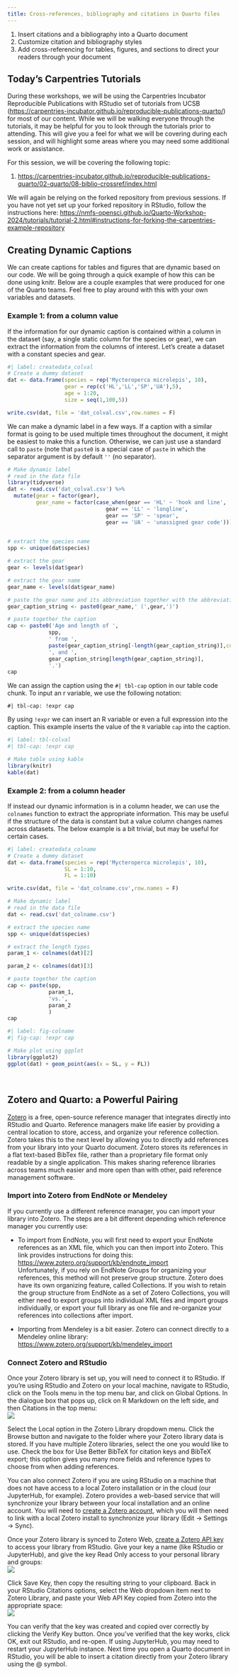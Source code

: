 ```yaml
---
title: Cross-references, bibliography and citations in Quarto files
---
```


::: {.callout-note title="Learning Objectives"}
1.  Insert citations and a bibliography into a Quarto document
2.  Customize citation and bibliography styles
3.  Add cross-referencing for tables, figures, and sections to direct your readers through your document
:::

## Today's Carpentries Tutorials

During these workshops, we will be using the Carpentries Incubator Reproducible Publications with RStudio set of tutorials from UCSB (<https://carpentries-incubator.github.io/reproducible-publications-quarto/>) for most of our content. While we will be walking everyone through the tutorials, it may be helpful for you to look through the tutorials prior to attending. This will give you a feel for what we will be covering during each session, and will highlight some areas where you may need some additional work or assistance.

For this session, we will be covering the following topic:

1.  <https://carpentries-incubator.github.io/reproducible-publications-quarto/02-quarto/08-biblio-crossref/index.html>

We will again be relying on the forked repository from previous sessions. If you have not yet set up your forked repository in RStudio, follow the instructions here: <https://nmfs-opensci.github.io/Quarto-Workshop-2024/tutorials/tutorial-2.html#instructions-for-forking-the-carpentries-example-repository>

## Creating Dynamic Captions

We can create captions for tables and figures that are dynamic based on our code. We will be going through a quick example of how this can be done using knitr. Below are a couple examples that were produced for one of the Quarto teams. Feel free to play around with this with your own variables and datasets.\

### Example 1: from a column value

If the information for our dynamic caption is contained within a column in the dataset (say, a single static column for the species or gear), we can extract the information from the columns of interest. Let's create a dataset with a constant species and gear.

```r
#| label: createdata_colval
# Create a dummy dataset
dat <- data.frame(species = rep('Mycteroperca microlepis', 10),
                  gear = rep(c('HL','LL','SP','UA'),5),
                  age = 1:20,
                  size = seq(1,100,5))

write.csv(dat, file = 'dat_colval.csv',row.names = F)
```

We can make a dynamic label in a few ways. If a caption with a similar format is going to be used multiple times throughout the document, it might be easiest to make this a function. Otherwise, we can just use a standard call to `paste` (note that `paste0` is a special case of `paste` in which the separator argument is by default `''` (no separator).

```r
# Make dynamic label
# read in the data file
library(tidyverse)
dat <- read.csv('dat_colval.csv') %>%
  mutate(gear = factor(gear),
         gear_name = factor(case_when(gear == 'HL' ~ 'hook and line',
                               gear == 'LL' ~ 'longline',
                               gear == 'SP' ~ 'spear',
                               gear == 'UA' ~ 'unassigned gear code')))
  

# extract the species name
spp <- unique(dat$species)

# extract the gear
gear <- levels(dat$gear)

# extract the gear name
gear_name <- levels(dat$gear_name)

# paste the gear name and its abbreviation together with the abbreviation inside parentheses
gear_caption_string <- paste0(gear_name,' (',gear,')')

# paste together the caption
cap <- paste0('Age and length of ',
             spp,
             ' from ',
             paste(gear_caption_string[-length(gear_caption_string)],collapse = ', '),
             ', and ',
             gear_caption_string[length(gear_caption_string)],
             '.')
cap
```

We can assign the caption using the `#| tbl-cap` option in our table code chunk. To input an r variable, we use the following notation:

```         
#| tbl-cap: !expr cap
```

By using `!expr` we can insert an R variable or even a full expression into the caption. This example inserts the value of the `R` variable `cap` into the caption.

```r
#| label: tbl-colval
#| tbl-cap: !expr cap

# Make table using kable
library(knitr)
kable(dat)
```

### Example 2: from a column header

If instead our dynamic information is in a column header, we can use the `colnames` function to extract the appropriate information. This may be useful if the structure of the data is constant but a value column changes names across datasets. The below example is a bit trivial, but may be useful for certain cases.

```r
#| label: createdata_colname
# Create a dummy dataset
dat <- data.frame(species = rep('Mycteroperca microlepis', 10),
                  SL = 1:10,
                  FL = 1:10)

write.csv(dat, file = 'dat_colname.csv',row.names = F)
```

```r
# Make dynamic label
# read in the data file
dat <- read.csv('dat_colname.csv')

# extract the species name
spp <- unique(dat$species)

# extract the length types
param_1 <- colnames(dat)[2]

param_2 <- colnames(dat)[3]

# paste together the caption
cap <- paste(spp,
             param_1,
             'vs.',
             param_2
             )
cap
```

```r
#| label: fig-colname
#| fig-cap: !expr cap

# Make plot using ggplot
library(ggplot2)
ggplot(dat) + geom_point(aes(x = SL, y = FL))
```

\

## Zotero and Quarto: a Powerful Pairing

[Zotero](https://www.zotero.org/) is a free, open-source reference manager that integrates directly into RStudio and Quarto. Reference managers make life easier by providing a central location to store, access, and organize your reference collection. Zotero takes this to the next level by allowing you to directly add references from your library into your Quarto document. Zotero stores its references in a flat text-based BibTex file, rather than a proprietary file format only readable by a single application. This makes sharing reference libraries across teams much easier and more open than with other, paid reference management software.

### Import into Zotero from EndNote or Mendeley

If you currently use a different reference manager, you can import your library into Zotero. The steps are a bit different depending which reference manager you currently use:

-   To import from EndNote, you will first need to export your EndNote references as an XML file, which you can then import into Zotero. This link provides instructions for doing this: <https://www.zotero.org/support/kb/endnote_import>\
    Unfortunately, if you rely on EndNote Groups for organizing your references, this method will not preserve group structure. Zotero does have its own organizing feature, called Collections. If you wish to retain the group structure from EndNote as a set of Zotero Collections, you will either need to export groups into individual XML files and import groups individually, or export your full library as one file and re-organize your references into collections after import.

-   Importing from Mendeley is a bit easier. Zotero can connect directly to a Mendeley online library: <https://www.zotero.org/support/kb/mendeley_import>

### Connect Zotero and RStudio

Once your Zotero library is set up, you will need to connect it to RStudio. If you're using RStudio and Zotero on your local machine, navigate to RStudio, click on the Tools menu in the top menu bar, and click on Global Options. In the dialogue box that pops up, click on R Markdown on the left side, and then Citations in the top menu:\
![](images/paste-8.png)

Select the Local option in the Zotero Library dropdown menu. Click the Browse button and navigate to the folder where your Zotero library data is stored. If you have multiple Zotero libraries, select the one you would like to use. Check the box for Use Better BibTeX for citation keys and BibTeX export; this option gives you many more fields and reference types to choose from when adding references.

You can also connect Zotero if you are using RStudio on a machine that does not have access to a local Zotero installation or in the cloud (our JupyterHub, for example). Zotero provides a web-based service that will synchronize your library between your local installation and an online account. You will need to [create a Zotero account](https://www.zotero.org/user/register), which you will then need to link with a local Zotero install to synchronize your library (Edit -\> Settings -\> Sync).

Once your Zotero library is synced to Zotero Web, [create a Zotero API key](https://www.zotero.org/settings/keys/new) to access your library from RStudio. Give your key a name (like RStudio or JupyterHub), and give the key Read Only access to your personal library and groups:\
![](images/paste-11.png)

Click Save Key, then copy the resulting string to your clipboard. Back in your RStudio Citations options, select the Web dropdown item next to Zotero Library, and paste your Web API Key copied from Zotero into the appropriate space:\
![](images/paste-10.png)

You can verify that the key was created and copied over correctly by clicking the Verify Key button. Once you've verified that the key works, click OK, exit out RStudio, and re-open. If using JupyterHub, you may need to restart your JupyterHub instance. Next time you open a Quarto document in RStudio, you will be able to insert a citation directly from your Zotero library using the \@ symbol.